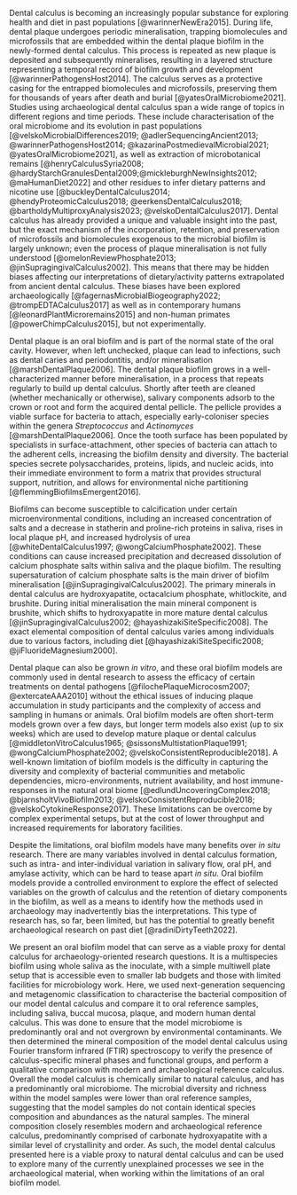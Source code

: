 <!-- basic introduction to the field, comprehensible to a scientist in any discipline - what is ancient dental calculus and why is it interesting?-->

Dental calculus is becoming an increasingly popular substance for exploring health and
diet in past populations [@warinnerNewEra2015].
During life, dental plaque undergoes periodic mineralisation, trapping biomolecules and
microfossils that are embedded within the dental plaque biofilm in the newly-formed
dental calculus. This process
is repeated as new plaque is deposited and subsequently mineralises, resulting in
a layered structure representing a temporal record of biofilm growth and development
[@warinnerPathogensHost2014].
The calculus serves as a protective casing for the entrapped biomolecules and
microfossils, preserving
them for thousands of years after death and burial [@yatesOralMicrobiome2021].
Studies using archaeological dental calculus span a wide
range of topics in different regions and time periods. These include characterisation
of the oral microbiome and its evolution in past populations
[@velskoMicrobialDifferences2019; @adlerSequencingAncient2013; @warinnerPathogensHost2014; @kazarinaPostmedievalMicrobial2021; @yatesOralMicrobiome2021],
as well as extraction of microbotanical remains
[@henryCalculusSyria2008; @hardyStarchGranulesDental2009;@mickleburghNewInsights2012; @maHumanDiet2022]
and other residues to infer dietary patterns and nicotine use
[@buckleyDentalCalculus2014; @hendyProteomicCalculus2018; @eerkensDentalCalculus2018; @bartholdyMultiproxyAnalysis2023; @velskoDentalCalculus2017].
<!-- expand arch applications of DC -->
<!-- what are current limitations of DC? hint at why we need this study -->
Dental calculus has already provided a unique and valuable insight into the past,
but the exact mechanism of the incorporation, retention, and preservation of
microfossils and biomolecules exogenous to the microbial biofilm is largely unknown;
even the process of plaque mineralisation
is not fully understood [@omelonReviewPhosphate2013; @jinSupragingivalCalculus2002].
This means that there may be hidden biases affecting our
interpretations of dietary/activity patterns extrapolated from ancient dental calculus.
These biases have been explored archaeologically
[@fagernasMicrobialBiogeography2022; @trompEDTACalculus2017] as well as in
contemporary humans [@leonardPlantMicroremains2015] and non-human primates
[@powerChimpCalculus2015], but not experimentally.
<!-- why are biofilm models valuable? maybe move to biofilm paragraph -->

<!-- more detailed background, comprehensible to scientists in related disciplines -->
<!-- How does calculus form? -->
Dental plaque is an oral biofilm and is part of the normal state of the oral
cavity. However, when left unchecked, plaque can lead to infections, such as
dental caries and periodontitis, and/or mineralisation [@marshDentalPlaque2006].
The dental plaque biofilm grows in a well-characterized manner before mineralisation,
in a process that repeats regularly to build up dental calculus.
Shortly after teeth are cleaned (whether mechanically or otherwise), salivary
components adsorb to the crown or root and form the acquired dental pellicle.
The pellicle provides a viable surface for bacteria to attach, especially
early-coloniser species within the genera *Streptococcus* and *Actinomyces*
[@marshDentalPlaque2006]. Once
the tooth surface has been populated by specialists in surface-attachment, other
species of bacteria can attach to the adherent cells, increasing the biofilm density
and diversity. The bacterial species secrete polysaccharides, proteins, lipids,
and nucleic acids, into their immediate environment to form a matrix that provides
structural support, nutrition, and allows for environmental niche partitioning
[@flemmingBiofilmsEmergent2016].
<!-- composition of plaque and DC -->

Biofilms can become susceptible to
calcification under certain microenvironmental conditions, including an increased
concentration of salts and a decrease in statherin
and proline-rich proteins in saliva, rises in local plaque pH, and increased
hydrolysis of urea [@whiteDentalCalculus1997; @wongCalciumPhosphate2002].
These conditions can cause increased precipitation and decreased dissolution of
calcium phosphate salts within saliva and the plaque biofilm.
The resulting supersaturation of calcium phosphate salts is the main
driver of biofilm mineralisation [@jinSupragingivalCalculus2002].
The primary minerals in dental calculus are hydroxyapatite,
octacalcium phosphate, whitlockite, and brushite. During initial
mineralisation the main mineral component is brushite, which shifts to hydroxyapatite
in more
mature dental calculus [@jinSupragingivalCalculus2002; @hayashizakiSiteSpecific2008].
The exact elemental composition of dental calculus varies among individuals due to
various factors, including diet [@hayashizakiSiteSpecific2008; @jiFluorideMagnesium2000].

Dental plaque can also be grown *in vitro*, and these oral biofilm models are
commonly used in dental research to assess the efficacy
of certain treatments on dental pathogens [@filochePlaqueMicrocosm2007; @extercateAAA2010]
without the ethical issues of inducing plaque accumulation in study participants
and the complexity of access and sampling in humans or animals.
Oral biofilm models are often short-term models grown over a few days, but
longer term models also exist (up to six weeks) which are used to develop mature plaque or
dental calculus
[@middletonVitroCalculus1965; @sissonsMultistationPlaque1991; @wongCalciumPhosphate2002; @velskoConsistentReproducible2018]. 
<!-- oral biofilm models. Why are they valuable and what are limitations of current models? -->
<!-- limitations of current models -->
A well-known limitation of biofilm models is the difficulty in capturing the
diversity and complexity of bacterial communities and metabolic dependencies,
micro-environments, nutrient availability, and host immune-responses in the natural
oral biome
[@edlundUncoveringComplex2018; @bjarnsholtVivoBiofilm2013; @velskoConsistentReproducible2018; @velskoCytokineResponse2017].
These limitations can be overcome by complex experimental setups, but at the cost
of lower throughput and increased requirements for laboratory facilities.

Despite the limitations, oral biofilm models have many benefits over *in situ* research.
There are many variables involved in dental calculus formation, such as intra-
and inter-individual variation in salivary flow, oral pH,
and amylase activity, which can be hard to tease apart *in situ*.
Oral biofilm models provide a controlled environment to explore the effect of
selected variables on the growth of calculus and the retention of dietary
components in the biofilm, as well as a means to identify
how the methods used in archaeology may inadvertently bias the interpretations.
This type of research has, so far, been limited, but has the potential to greatly benefit
archaeological research on past diet [@radiniDirtyTeeth2022].

<!-- What did we do and why?
clearly stating the general problem being addressed by this particular study 
Justify the methods we chose and how they relate to the questions we're asking about
the model and what questions we want to ask with the model-->

<!-- condense last two paragraphs to single -->

We present an oral biofilm model that can serve as a viable proxy for dental
calculus for archaeology-oriented research questions.
It is a multispecies biofilm using whole saliva as the inoculate, with a simple
multiwell plate setup that is accessible even to smaller lab budgets and those
with limited facilities for microbiology work.
Here, we used next-generation sequencing and metagenomic classification
to characterise the bacterial composition of our model dental calculus and compare
it to oral reference samples, including saliva, buccal mucosa, plaque, and modern human
dental calculus. This was done to ensure that the model microbiome is predominantly
oral and not overgrown by environmental contaminants.
We then determined the mineral composition of the model dental calculus using Fourier
transform infrared (FTIR) spectroscopy to verify the presence of calculus-specific
mineral phases and functional groups, and perform a qualitative comparison with
modern and archaeological reference calculus. 
Overall the model calculus is chemically similar to natural calculus, and has
a predominantly oral microbiome.
The microbial diversity and richness within the model samples were lower than
oral reference samples, suggesting that the model samples do not contain identical
species composition and abundances as the natural samples.
The mineral composition closely resembles modern and archaeological reference
calculus, predominantly comprised of carbonate hydroxyapatite with a similar level of
crystallinity and order.
As such, the model dental calculus presented here is a viable proxy to natural
dental calculus and can be used to explore many of the currently unexplained
processes we see in the archaeological material, when working within the
limitations of an oral biofilm model.
